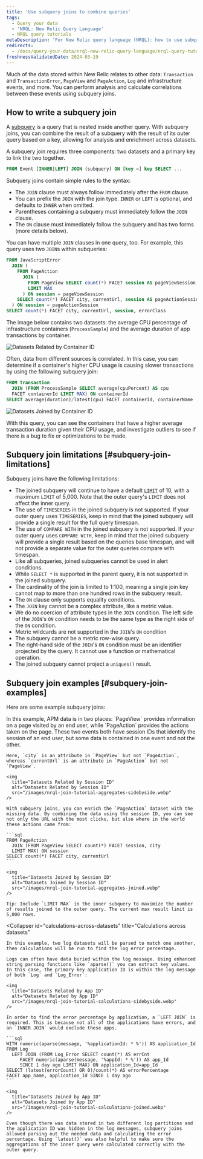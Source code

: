 ```yaml
---
title: 'Use subquery joins to combine queries'
tags:
  - Query your data
  - 'NRQL: New Relic Query Language'
  - NRQL query tutorials
metaDescription: 'For New Relic query language (NRQL): how to use subquery joins.'
redirects:
  - /docs/query-your-data/nrql-new-relic-query-language/nrql-query-tutorials/subquery-joins
freshnessValidatedDate: 2024-03-19
---
```


Much of the data stored within New Relic relates to other data: `Transaction` and `TransactionError`, `PageView` and `PageAction`, `Log` and infrastructure events, and more. You can perform analysis and calculate correlations between these events using subquery joins.

## How to write a subquery join

A [subquery](/docs/query-your-data/nrql-new-relic-query-language/get-started/subqueries-in-nrql) is a query that is nested inside another query. With subquery joins, you can combine the result of a subquery with the result of its outer query based on a key, allowing for analysis and enrichment across datasets.

A subquery join requires three components: two datasets and a primary key to link the two together.

```sql
FROM Event [INNER|LEFT] JOIN (subquery) ON [key =] key SELECT ...
```

Subquery joins contain simple rules to the syntax:

* The `JOIN` clause must always follow immediately after the `FROM` clause.
* You can prefix the `JOIN`  with the join type. `INNER` or `LEFT` is optional, and defaults to `INNER` when omitted.
* Parentheses containing a subquery must immediately follow the `JOIN` clause.
* The `ON` clause must immediately follow the subquery and has two forms (more details below).

You can have multiple `JOIN` clauses in one query, too. For example, this query uses two `JOIN`s within subqueries:

```sql
FROM JavaScriptError
  JOIN (
    FROM PageAction
      JOIN (
        FROM PageView SELECT count(*) FACET session AS pageViewSession, city
        LIMIT MAX
      ) ON session = pageViewSession
    SELECT count(*) FACET city, currentUrl, session AS pageActionSession
  ) ON session = pageActionSession
SELECT count(*) FACET city, currentUrl, session, errorClass
```

The image below contains two datasets: the average CPU percentage of infrastructure containers (`ProcessSample`) and the average duration of app transactions by container.

<img
  title="Datasets related by container ID"
  alt="Datasets Related by Container ID"
  src="/images/nrql-join-tutorial-rows-sidebyside.webp"
/>

Often, data from different sources is correlated. In this case, you can determine if a container's higher CPU usage is causing slower transactions by using the following subquery join:

```sql
FROM Transaction
  JOIN (FROM ProcessSample SELECT average(cpuPercent) AS cpu
  FACET containerId LIMIT MAX) ON containerId
SELECT average(duration)/latest(cpu) FACET containerId, containerName
```

<img
  title="Datasets Joined by Container ID"
  alt="Datasets Joined by Container ID"
  src="/images/nrql-join-tutorial-rows-joined.webp"
/>

With this query, you can see the containers that have a higher average transaction duration given their CPU usage, and investigate outliers to see if there is a bug to fix or optimizations to be made.

## Subquery join limitations [#subquery-join-limitations]

Subquery joins have the following limitations:

* The joined subquery will continue to have a default [`LIMIT`](#sel-limit) of 10, with a
  maximum `LIMIT` of 5,000. Note that the outer query's `LIMIT` does not affect the inner query.
* The use of `TIMESERIES` in the joined subquery is not supported. If your outer query uses
  `TIMESERIES`, keep in mind that the joined subquery will provide a single result for the full
  query timespan.
* The use of `COMPARE WITH` in the joined subquery is not supported. If your outer query uses
  `COMPARE WITH`, keep in mind that the joined subquery will provide a single result based on the
  queries base timespan, and will not provide a separate value for the outer queries compare with
  timespan.
* Like all subqueries, joined subqueries cannot be used in alert conditions.
* While `SELECT *` is supported in the parent query, it is not supported in the joined subquery.
* The cardinality of the join is limited to 1:100, meaning a single join key cannot map to more
  than one hundred rows in the subquery result.
* The `ON` clause only supports equality conditions.
* The `JOIN` key cannot be a complex attribute, like a metric value.
* We do no coercion of attribute types in the `JOIN` condition. The left side of the `JOIN`'s `ON`
  condition needs to be the same type as the right side of the `ON` condition.
* Metric wildcards are not supported in the `JOIN`'s `ON` condition
* The subquery cannot be a metric row-wise query.
* The right-hand side of the `JOIN`'s `ON` condition must be an identifier projected by the query. It
  cannot use a function or mathematical operation.
* The joined subquery cannot project a `uniques()` result.

## Subquery join examples [#subquery-join-examples]

Here are some example subquery joins:

<CollapserGroup>
  <Collapser
    id="add-missing-data"
    title="Add missing data"
  >
    In this example, APM data is in two places: `PageView` provides information on a page visited by an end user, while `PageAction` provides the actions taken on the page. These two events both have session IDs that identify the session of an end user, but some data is contained in one event and not the other.

    Here, `city` is an attribute in `PageView` but not `PageAction`, whereas `currentUrl` is an attribute in `PageAction` but not `PageView`.

    <img
      title="Datasets Related by Session ID"
      alt="Datasets Related by Session ID"
      src="/images/nrql-join-tutorial-aggregates-sidebyside.webp"
    />

    With subquery joins, you can enrich the `PageAction` dataset with the missing data. By combining the data using the session ID, you can see not only the URL with the most clicks, but also where in the world these actions came from:

    ```sql
    FROM PageAction
      JOIN (FROM PageView SELECT count(*) FACET session, city
      LIMIT MAX) ON session
    SELECT count(*) FACET city, currentUrl
    ```

    <img
      title="Datasets Joined by Session ID"
      alt="Datasets Joined by Session ID"
      src="/images/nrql-join-tutorial-aggregates-joined.webp"
    />

    Tip: Include `LIMIT MAX` in the inner subquery to maximize the number of results joined to the outer query. The current max result limit is 5,000 rows.
  </Collapser>

  <Collapser
    id="calculations-across-datasets"
    title="Calculations across datasets"
  >
    In this example, two log datasets will be parsed to match one another, then calculations will be run to find the log error percentage.

    Logs can often have data buried within the log message. Using enhanced string parsing functions like `aparse()` you can extract key values. In this case, the primary key application ID is within the log message of both `Log` and `Log_Error`:

    <img
      title="Datasets Related by App ID"
      alt="Datasets Related by App ID"
      src="/images/nrql-join-tutorial-calculations-sidebyside.webp"
    />

    In order to find the error percentage by application, a `LEFT JOIN` is required. This is because not all of the applications have errors, and an `INNER JOIN` would exclude these apps.

    ```sql
    WITH numeric(aparse(message, '%applicationId: * %')) AS application_Id
    FROM Log
      LEFT JOIN (FROM Log_Error SELECT count(*) AS errCnt
         FACET numeric(aparse(message, '%appId: * %')) AS app_Id
         SINCE 1 day ago LIMIT MAX) ON application_Id=app_Id
    SELECT (latest(errorCount) OR 0)/count(*) AS errorPercentage
    FACET app_name, application_Id SINCE 1 day ago
    ```

    <img
      title="Datasets Joined by App ID"
      alt="Datasets Joined by App ID"
      src="/images/nrql-join-tutorial-calculations-joined.webp"
    />

    Even though there was data stored in two different log partitions and the application ID was hidden in the log messages, subquery joins allowed parsing out the needed data and calculating the error percentage. Using `latest()` was also helpful to make sure the aggregations of the inner query were calculated correctly with the outer query.
  </Collapser>
</CollapserGroup>
